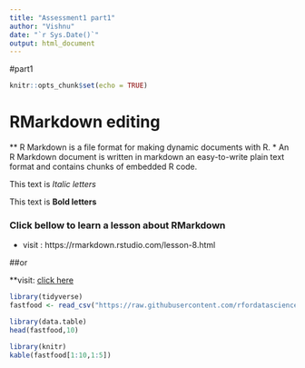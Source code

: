 ---
title: "Assessment1 part1"
author: "Vishnu"
date: "`r Sys.Date()`"
output: html_document
---
#part1
```{r setup, include=FALSE}
knitr::opts_chunk$set(echo = TRUE)
```

# RMarkdown editing 

** R Markdown is a file format for making dynamic documents with R. 
* An R Markdown document is written in markdown an easy-to-write plain text format and contains chunks of embedded R code.

This text is *Italic letters* 

This text is **Bold letters **

### Click bellow to learn a lesson about RMarkdown

* visit : https://rmarkdown.rstudio.com/lesson-8.html 

##or 

**visit: [click here](https://rmarkdown.rstudio.com/lesson-8.html )

```{r}
library(tidyverse)
fastfood <- read_csv("https://raw.githubusercontent.com/rfordatascience/tidytuesday/master/data/2018/2018-09-04/fastfood_calories.csv")

```


```{r}
library(data.table)
head(fastfood,10)
```

```{r}
library(knitr)
kable(fastfood[1:10,1:5])

```